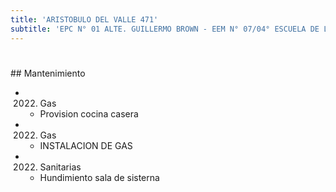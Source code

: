 ```yaml
---
title: 'ARISTOBULO DEL VALLE 471'
subtitle: 'EPC N° 01 ALTE. GUILLERMO BROWN - EEM N° 07/04° ESCUELA DE LA RIBERA'
---
```


#


 ## Mantenimiento

*  (2022) Gas 
    + Provision cocina casera

*  (2022) Gas 
    + INSTALACION DE GAS

*  (2022) Sanitarias 
    + Hundimiento sala de sisterna



